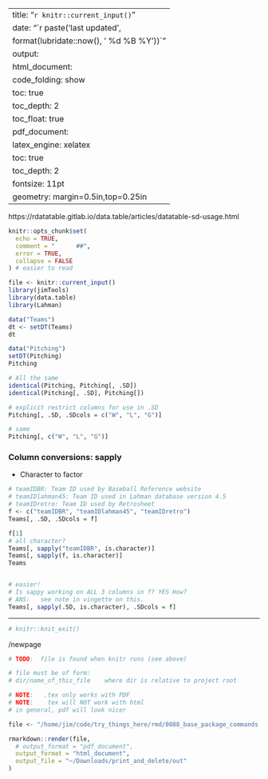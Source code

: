 
---
title: "`r knitr::current_input()`"
date: "`r paste('last updated', 
    format(lubridate::now(), ' %d %B %Y'))`"
output:   
  html_document:  
        code_folding: show
        toc: true 
        toc_depth: 2
        toc_float: true
  pdf_document:   
    latex_engine: xelatex  
    toc: true
    toc_depth:  2   
fontsize: 11pt   
geometry: margin=0.5in,top=0.25in   
---
https://rdatatable.gitlab.io/data.table/articles/datatable-sd-usage.html

```r
knitr::opts_chunk$set(
  echo = TRUE,
  comment = "      ##",
  error = TRUE,
  collapse = FALSE
) # easier to read
```


```r
file <- knitr::current_input()
library(jimTools)
library(data.table)
library(Lahman)
``` 


```r
data("Teams")
dt <- setDT(Teams)
dt

data("Pitching")
setDT(Pitching)
Pitching

# All the same
identical(Pitching, Pitching[, .SD])
identical(Pitching[, .SD], Pitching[])
```

```r
# explicit restrict columns for use in .SD
Pitching[, .SD, .SDcols = c("W", "L", "G")]

# same
Pitching[, c("W", "L", "G")]
```

### Column conversions:  sapply 
*  Character to factor
```r
# teamIDBR: Team ID used by Baseball Reference website
# teamIDlahman45: Team ID used in Lahman database version 4.5
# teamIDretro: Team ID used by Retrosheet
f <- c("teamIDBR", "teamIDlahman45", "teamIDretro")
Teams[, .SD, .SDcols = f]

f[1]
# all character?
Teams[, sapply("teamIDBR", is.character)]
Teams[, sapply(f, is.character)]
Teams


# easier!
# Is sappy working on ALL 3 columns in f? YES How?
# ANS:   see note in vingette on this.
Teams[, sapply(.SD, is.character), .SDcols = f]
```


***

```r
# knitr::knit_exit()
```

/newpage


```r
# TODO:  file is found when knitr runs (see above)

# file must be of form:
# dir/name_of_this_file    where dir is relative to project root

# NOTE:   .tex only works with PDF
# NOTE:    tex will NOT work with html
# in general, pdf will look nicer

file <- "/home/jim/code/try_things_here/rmd/0088_base_package_commands.Rmd"

rmarkdown::render(file,
  # output_format = "pdf_document",
  output_format = "html_document",
  output_file = "~/Downloads/print_and_delete/out"
)
```
